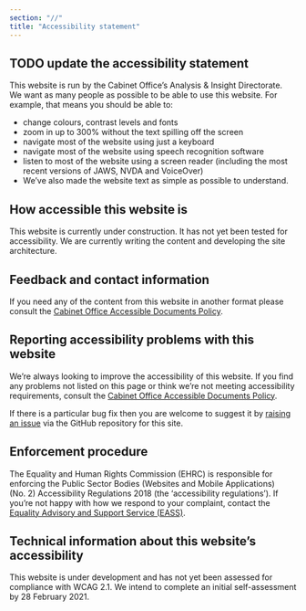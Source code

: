 ---
section: "//"
title: "Accessibility statement"
---

## TODO update the accessibility statement

This website is run by the Cabinet Office's Analysis & Insight Directorate. We want as many people as possible to be able to use this website. For example, that means you should be able to:

-  change colours, contrast levels and fonts
- zoom in up to 300% without the text spilling off the screen
- navigate most of the website using just a keyboard
- navigate most of the website using speech recognition software
- listen to most of the website using a screen reader (including the most recent versions of JAWS, NVDA and VoiceOver)
- We’ve also made the website text as simple as possible to understand.


## How accessible this website is

This website is currently under construction. It has not yet been tested for accessibility. We are currently writing the content and developing the site architecture.


## Feedback and contact information
If you need any of the content from this website in another format please consult the [Cabinet Office Accessible Documents Policy](https://www.gov.uk/government/organisations/cabinet-office/about/accessible-documents-policy).

## Reporting accessibility problems with this website
We’re always looking to improve the accessibility of this website. If you find any problems not listed on this page or think we’re not meeting accessibility requirements, consult the [Cabinet Office Accessible Documents Policy](https://www.gov.uk/government/organisations/cabinet-office/about/accessible-documents-policy).

If there is a particular bug fix then you are welcome to suggest it by [raising an issue](https://github.com/co-analysis/coding-guide/issues) via the GitHub repository for this site.

## Enforcement procedure
The Equality and Human Rights Commission (EHRC) is responsible for enforcing the Public Sector Bodies (Websites and Mobile Applications) (No. 2) Accessibility Regulations 2018 (the ‘accessibility regulations’). If you’re not happy with how we respond to your complaint, contact the [Equality Advisory and Support Service (EASS)](https://www.equalityadvisoryservice.com/).


## Technical information about this website’s accessibility

This website is under development and has not yet been assessed for compliance with WCAG 2.1. We intend to complete an initial self-assessment by 28 February 2021.